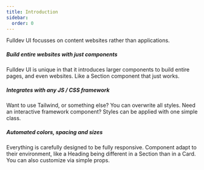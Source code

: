 ```yaml
---
title: Introduction
sidebar:
  order: 0
---
```


Fulldev UI focusses on content websites rather than applications.

##### Build entire websites with just components

Fulldev UI is unique in that it introduces larger components to build entire pages, and even websites. Like a Section component that just works.

##### Integrates with any JS / CSS framework

Want to use Tailwind, or something else? You can overwrite all styles. Need an interactive framework component? Styles can be applied with one simple class.

##### Automated colors, spacing and sizes

Everything is carefully designed to be fully responsive. Component adapt to their environment, like a Heading being different in a Section than in a Card. You can also customize via simple props.
